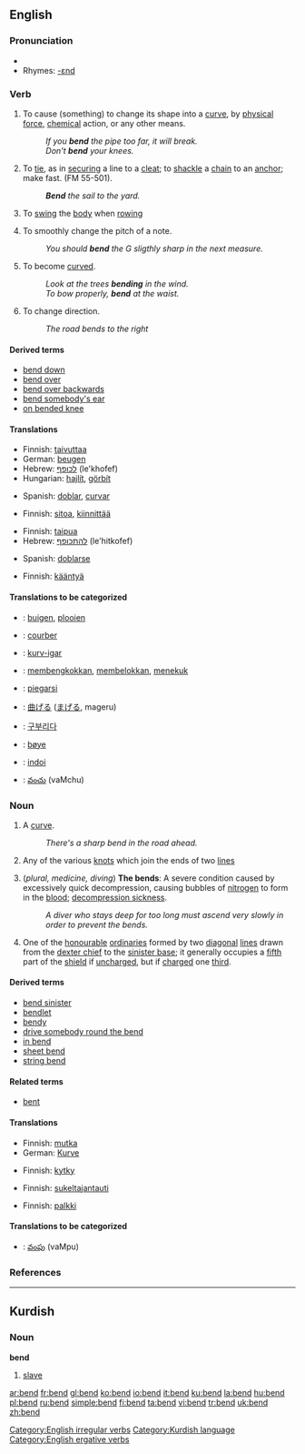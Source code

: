 ==English==

===Pronunciation===
*{{IPA|/'bɛnd/}}
*Rhymes: [[Rhymes:English:-ɛnd|-ɛnd]]

===Verb===
{{en-verb|bends|bending|bent}}

# {{transitive}} To cause (something) to change its shape into a [[curve]], by [[physical]] [[force]], [[chemical]] action, or any other means.
#: ''If you '''bend''' the pipe too far, it will break.''
#: ''Don't '''bend''' your knees.''
# {{transitive}} {{nautical}} To [[tie]], as in [[securing]] a line to a [[cleat]]; to [[shackle]] a [[chain]] to an [[anchor]]; make fast. (FM 55-501).
#: '''''Bend''' the sail to the yard.''
# {{transitive}} {{nautical}} To [[swing]] the [[body]] when [[rowing]]
# {{transitive}} {{music}} To smoothly change the pitch of a note.
#: ''You should '''bend''' the G sligthly sharp in the next measure.''
# {{intransitive}}  To become [[curve]]d.
#: ''Look at the trees '''bending''' in the wind.''
#: ''To bow properly, '''bend''' at the waist.''
# {{intransitive}} To change direction.
#: ''The road bends to the right''

====Derived terms====
*[[bend down]]
*[[bend over]]
*[[bend over backwards]]
*[[bend somebody's ear]]
*[[on bended knee]]

====Translations====
{{trans-top|to shape into a curve}}
*Finnish: [[taivuttaa]]
*German: [[beugen]]
*Hebrew: [[לכופף]] (le'khofef)
*Hungarian: [[hajlít]], [[görbít]]
{{trans-mid}}
*Spanish: [[doblar]], [[curvar]]
{{trans-bottom}}

{{trans-top|to tie a line}}
*Finnish: [[sitoa]], [[kiinnittää]]
{{trans-mid}}
{{trans-bottom}}

{{trans-top|to swing the body when rowing}}
{{trans-mid}}
{{trans-bottom}}

{{trans-top|to change the pitch}}
{{trans-mid}}
{{trans-bottom}}

{{trans-top|to become curved}}
*Finnish: [[taipua]]
*Hebrew: [[להתכופף]] (le'hitkofef)
{{trans-mid}}
*Spanish: [[doblarse]]
{{trans-bottom}}

{{trans-top|to change direction}}
*Finnish: [[kääntyä]]
{{trans-mid}}
{{trans-bottom}}

====Translations to be categorized====
{{trans-top}}
*{{ttbc|Dutch}}: [[buigen]], [[plooien]] 
*{{ttbc|French}}: [[courber]]
*{{ttbc|Ido}}: [[kurv-igar]]
*{{ttbc|Indonesian}}: [[bengkok|membengkokkan]], [[belok|membelokkan]], [[tekuk|menekuk]] 
*{{ttbc|Italian}}: [[piegarsi]]
*{{ttbc|Japanese}}: [[曲げる]] ([[まげる]], mageru) 
*{{ttbc|Korean}}: [[구부리다]]
*{{ttbc|Norwegian}}: [[bøye]]
*{{ttbc|Romanian}}: [[indoi]]
*{{ttbc|Telugu}}: [[వంచు]] (vaMchu)
{{trans-bottom}}

===Noun===
{{en-noun}}

# A [[curve]].
#: ''There's a sharp bend in the road ahead.''
# {{nautical}} Any of the various [[knot]]s which join the ends of two [[line]]s<!-- or the end of a line into some other object; (the latter are called hitch) 
#* Note: In naval parlance, a knot involves splicing the strands of a rope.-->
# (''plural, medicine, diving'') '''The bends''': A severe condition caused by excessively quick decompression, causing bubbles of [[nitrogen]] to form in the [[blood]]; [[decompression sickness]].
#: ''A diver who stays deep for too long must ascend very slowly in order to prevent the bends.''
# {{heraldry}} One of the [[honourable]] [[ordinary|ordinaries]] formed by two [[diagonal]] [[line]]s drawn from the [[dexter chief]] to the [[sinister base]]; it generally occupies a [[fifth]] part of the [[shield]] if [[uncharged]], but if [[charged]] one [[third]].

====Derived terms====
*[[bend sinister]]
*[[bendlet]]
*[[bendy]]
*[[drive somebody round the bend]]
*[[in bend]]
*[[sheet bend]]
*[[string bend]]

====Related terms====
*[[bent]]

====Translations====
{{trans-top|curve}}
*Finnish: [[mutka]]
*German: [[Kurve]] {{f}}
{{trans-mid}}
{{trans-bottom}}

{{trans-top|knot}}
*Finnish: [[kytky]]
{{trans-mid}}
{{trans-bottom}}

{{trans-top|decompression sickness}}
*Finnish: [[sukeltajantauti]]
{{trans-mid}}
{{trans-bottom}}

{{trans-top|heraldic term}}
*Finnish: [[palkki]]
{{trans-mid}}
{{trans-bottom}}

====Translations to be categorized====
{{checktrans}}
*{{ttbc|Telugu}}: [[వంపు]] (vaMpu)

===References===
{{R:Heraldry 1862}}

----

==Kurdish==
===Noun===
'''bend'''

# [[slave]]

[[Category:English irregular verbs]]
[[Category:Kurdish language]]
[[Category:English ergative verbs]]

[[ar:bend]]
[[fr:bend]]
[[gl:bend]]
[[ko:bend]]
[[io:bend]]
[[it:bend]]
[[ku:bend]]
[[la:bend]]
[[hu:bend]]
[[pl:bend]]
[[ru:bend]]
[[simple:bend]]
[[fi:bend]]
[[ta:bend]]
[[vi:bend]]
[[tr:bend]]
[[uk:bend]]
[[zh:bend]]